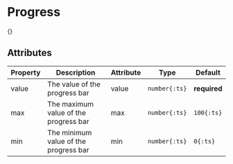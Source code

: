 
# Progress

{<ComponentPreview name="progress" />}

## Attributes

| Property | Description                           | Attribute | Type          | Default      |
| -------- | ------------------------------------- | --------- | ------------- | ------------ |
| value    | The value of the progress bar         | value     | `number{:ts}` | **required** |
| max      | The maximum value of the progress bar | max       | `number{:ts}` | `100{:ts}`   |
| min      | The minimum value of the progress bar | min       | `number{:ts}` | `0{:ts}`     |
